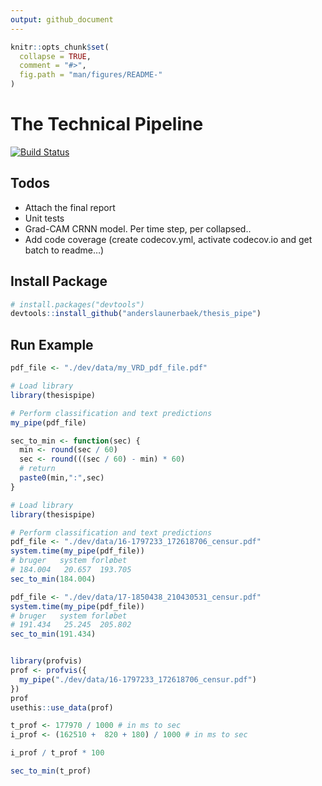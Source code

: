 ```yaml
---
output: github_document
---
```


<!-- README.md is generated from README.Rmd. Please edit that file -->

```r
knitr::opts_chunk$set(
  collapse = TRUE,
  comment = "#>",
  fig.path = "man/figures/README-"
)
```


# The Technical Pipeline

[![Build Status](https://travis-ci.com/anderslaunerbaek/thesis_pipe.svg?branch=master)](https://travis-ci.com/anderslaunerbaek/thesis_pipe)

<!--
## Performance Tables

```r
df_1 <- data.frame(`Partition` = c("Train Set", "Validation Set", "Test Set"),
                   `Kappa (%)` = c("99.7117","98.5066","98.4293"),
                   `Error Rate (%)` = c("0.1651","0.8557","0.8998"))


df_2 <- data.frame(`Partition` = c("Train Set", "Validation Set", "Test Set"),
                   `LER` = c("1.684","2.5885","2.6472"),
                   `Error Rate (%)` = c("56.5776","74.2798","72.8618"))


df_3 <- data.frame(`First Stage` = c("Correct","Correct","Correct","Wrong"),
                   `Second Stage` = c("Correct","Wrong","-","-"),
                   `N` = c("35","573","2,575","36"),
                   `Percentage (%)` = c("1","18","81","1"))









```


```r
knitr::kable(df_1)
```



```r
knitr::kable(df_2)
```


```r
knitr::kable(df_3)
```

-->




## Todos

- Attach the final report
- Unit tests
- Grad-CAM CRNN model. Per time step, per collapsed..
- Add code coverage (create codecov.yml, activate codecov.io and get batch to readme...)


## Install Package

```r
# install.packages("devtools")
devtools::install_github("anderslaunerbaek/thesis_pipe")
```

## Run Example
```r
pdf_file <- "./dev/data/my_VRD_pdf_file.pdf"

# Load library
library(thesispipe)

# Perform classification and text predictions
my_pipe(pdf_file)

```


```r
sec_to_min <- function(sec) {
  min <- round(sec / 60)
  sec <- round(((sec / 60) - min) * 60)
  # return
  paste0(min,":",sec)
}

# Load library
library(thesispipe)

# Perform classification and text predictions
pdf_file <- "./dev/data/16-1797233_172618706_censur.pdf"
system.time(my_pipe(pdf_file))
# bruger   system forløbet 
# 184.004   20.657  193.705 
sec_to_min(184.004)

pdf_file <- "./dev/data/17-1850438_210430531_censur.pdf"
system.time(my_pipe(pdf_file))
# bruger   system forløbet 
# 191.434   25.245  205.802 
sec_to_min(191.434)


library(profvis)
prof <- profvis({
  my_pipe("./dev/data/16-1797233_172618706_censur.pdf")
})
prof
usethis::use_data(prof)

t_prof <- 177970 / 1000 # in ms to sec
i_prof <- (162510 +  820 + 180) / 1000 # in ms to sec

i_prof / t_prof * 100

sec_to_min(t_prof)


```




